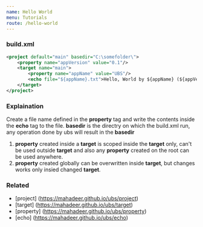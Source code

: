 ```yaml
---
name: Hello World
menu: Tutorials
route: /hello-world
---
```


### build.xml
```xml
<project default="main" basedir="C:\somefolder\">
    <property name="appVersion" value="0.1"/>
    <target name="main">
        <property name="appName" value="UBS"/>
        <echo file="${appName}.txt">Hello, World by ${appName} (${appVersion})</echo>
    </target>
</project>
```

### Explaination
Create a file name defined in the **property** tag and write the contents inside the **echo** tag to the file. **basedir** is the directry on which the build.xml run, any operation done by ubs will result in the **basedir**

1. **property** created inside a **target** is scoped inside the **target** only, can't be used outside **target** and also any **property** created on the root can be used anywhere.
2. **property** created globally can be overwritten inside **target**, but changes works only insied changed **target**.

### Related
- [project] (https://mahadeer.github.io/ubs/project)
- [target] (https://mahadeer.github.io/ubs/target)
- [property] (https://mahadeer.github.io/ubs/property)
- [echo] (https://mahadeer.github.io/ubs/echo)